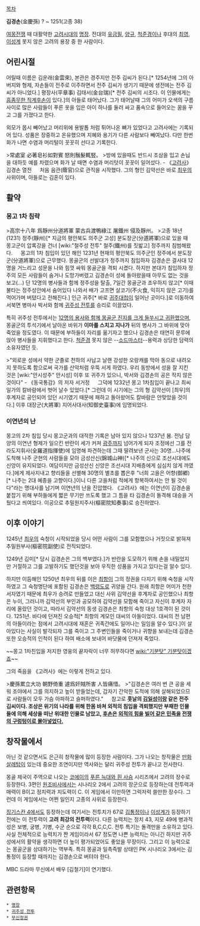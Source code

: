 [[목차]]

'''김경손'''(金慶孫)
? ~ 1251(고종 38)

[[여몽전쟁]] 때 대활약한 [[고려]]시대의 [[명장]]. 전대의 [[유금필]], [[양규]], [[척준경]]이나 후대의 [[최영]], [[이성계]] 못지 않은 고려의 용장 중 한 사람이다. 

== 어린시절 ==
어릴때 이름은 김운래(金雲來), 본관은 경주지만 전주 김씨가 된다.[* 1254년에 그의 아버지와 형제, 자손들이 전주로 이주하면서 전주 김씨가 생기기 때문에 생전에는 전주 김씨가 아니었다.] 평장사(平章事) 김태서(金台瑞)[* 전주 김씨의 시조다. 이 인물에게는 [[김일성|흠좀무한 직계후손]]이 있다.]의 아들로 태어났다. 그가 태어날때 그의 어미가 오색의 구름사이로 많은 사람들이 푸른 옷을 입은 아이 하나를 둘러 싸고 품속으로 들어오는 꿈을 꾸고 그를 가졌다고 한다.

외모가 몹시 빼어났고 머리위에 용발톱 처럼 튀어나온 뼈가 있었다고 고려사에는 기록되어 있다. 성품은 장중하고 온유했으며 지혜와 용기가 다른 사람보다 빼여났다. 다만 한번 화가 나면 수염과 머리털이 꼿꼿히 선다고 기록한다.

>常處室 必著皂衫如對賓 怒則鬚髮輒竪。
>방에 있을때도 반드시 조삼을 입고 손닙을 대하듯 예를 차렸으며 화가 날 때면 수염과 머리텃이 꼿꼿이 일어섰다. - 《[[고려사]]》 김경손 열전
　
처음 음관(蔭官)으로 관직을 시작했다. 그의 형인 김약선은 바로 [[최우]]의 사위이며, 아들로는 김혼이 있다.

== 활약 ==
=== 몽고 1차 침략 ===
>高宗十八年 爲靜州分道將軍 蒙古兵渡鴨綠江 屠鐵州 侵及靜州。
>고종 18년(1231) 정주(靜州)[* 지금의 평안북도 의주군 고성] 분도장군(分道將軍)으로 있을 때 몽고군이 압록강을 건너 [wiki:"철주성 전투" 철주(鐵州)를 짓밟고] 정주까지 침범해왔다.
　
몽고의 1차 침입이 있던 해인 1231년 현재의 평안북도 의주군인 정주에서 분도장군(分道將軍)으로 근무했다. 몽골군의 선발대가 정주까지 침입하자 김경손은 결사대 12명을 거느리고 성문을 나와 힘껏 싸워 몽골군을 격퇴 시켰다. 하지만 본대가 침입하자 정주의 모든 사람들이 숨거나 도망가버렸고 김경손이 성에 돌아왔을때 아무도 없는 것을 보고(...) 단 12명의 병사들과 함께 정주성을 탈출, 7일간 몽골군과 조우하지 않고[* 이때 불타는 정주성안에서 숨어있다 나와서 배가 고프면 살코기(不火食, 익히지 않은 고기)를 먹어가며 버텼다고 전해진다.] 인근 귀주[* 바로 [[귀주대첩]]이 일어난 곳이다.]로 이동하여 서북면 병마사 박서와 함께 [[귀주성 전투]]를 승리로 이끌었다. 

특히 귀주성 전투에서는 [[리처드 1세|12명의 용사와 함께 몽골군 진지를 크게 들쑤시고 귀환했으며]], 몽골군의 투석기에서 날아온 바위가 '''이마를 스치고 지나가''' 뒤의 병사가 그 바위에 맞아 죽었을 정도였다. 이 때문에 부하들이 자리를 옮기자고 했으나 김경손은 태연히 문루에 앉아 병사들을 지휘했다고 한다. [[척준경]] 못지 않은 --[[소드마스터]]--용력과 상당한 담력의 소유자였던 듯.

>"외로운 성에서 약한 군졸로 천하의 사납고 날랜 강성한 오랑캐를 막아 동으로 내려오지 못하도록 함으로써 국가를 산악처럼 우뚝 서게 하였다. 우리 동방에서 성을 잘 지킨 것은 [wiki:"안시성주" 안시성] 이후 또 귀주가 있으니, 박서와 김경손의 공은 작지 않은 것이다" - 《동국통감》의 저자 서거정
　
그덕에 1232년 몽고 1차침입이 끝나고 최씨일가의 칼바람에서 벗어 날수 있었다.[* 그런데 이 시기에는 그의 형 김약선이 [최우]의 후계자로 공인되어 있던 시기였기 때문에 패하고 돌아왔어도 칼바람은 안맞았을 것이다.] 이후 대장군(大將軍) 지어사대사(知御史臺事)에 임명되었다.

=== 이연년의 난 ===
몽고의 2차 침입 당시 몽고군과의 대적한 기록은 남아 있지 않으나 1237년 봄. 전남 담양의 이연년 형제가 일으킨 반란이 세가 커져 [[광주]]까지 넘어가게 되자 조정에선 그를 전라도지휘사(全羅道指揮使)에 임명해 파견하는데 그때 딸려보낸 군사는 30명...나주에 도착해 나주 군현의 사람들을 모아 금성산신(錦城山神)[* 나주의 신으로 조선시대에도 신앙이 유지되었다. 여담이지만 금성산신 신앙은 조선시대 지배층에게 심심치 않게 까였다.]에게 제사지내고 향리들을 선별해 30명의 별초를 뽑은후 "너희 고을은 어향(御鄕)[* 나주는 2대 혜종을 고향이다.]이니 다른 고을처럼 적에게 항복하여서는 안 될 것이다"라는 명대사를 남기며 이연년의 난을 진압했다. 《고려사》에는 이연년이 김경손을 붙잡기 위해 부하들에게 짧은 무기만 쓰도록 했고 그 틈을 타 김경손이 돌격해 대승을 거뒀다고 씌여있다. 이공으로 추밀원지주사(樞密院知奏事)로 승진하였다.

== 이후 이야기 ==
1245년 [[최우]]의 숙청이 시작되었을 당시 어떤 사람이 그를 모함했으나 거짓으로 밝혀져 추밀원부사(樞密院副使)로 전직되었다.

1249년 김미[* 당시 김경손은 그의 백부였다.]가 반란을 도모하기 위해 손을 내밀었지만 거절하고 그를 고발하기도 했던것을 보아 우직한 성품을 가지고 있다는걸 알수 있다.

하지만 이듬해인 1250년 최우의 뒤를 이은 [[최항]]이 그의 정권을 다지기 위해 숙청을 시작하였고 그 숙청명단에 포함된 김경손은 [[백령도]]로 귀양을 간다. 원래 최항은 어미가 천한 서자였기 때문에 최우가 승려로 만들었고 대신 사위 김약선을 후계자로 공인했으나 최항은 누이, 그러니까 김약선의 부인과 공모하여 김약선을 모함해 죽이고 자신이 후계자 자리에 올랐던 것이고, 따라서 김약선의 동생 김경손은 최항의 숙청 대상 1호격이 된 것이다. 1251년. 바다에 던져진 오승적[* 최항의 계모인 대씨의 아들이었다. 대씨의 전 남편의 아들이라는 점에서 고려시대에 재혼은 귀족간에도 일어나는 일임을 알수 있다.]이 살아있다는 사실이 발각되자 그를 죽이고 그 주변인들을 죽이거나 귀향을 보내는데 김경손 또한 오승적의 인척이 된다 하여 배소에 보내어 바닷물에 던져져 죽었다.

~~몽고 1차친입을 저지한 영웅의 끝자락이 너무 허무하다면 [[wiki:"기분탓" 기분탓이겠죠]]~~

그의 죽음을 《고려사》에는 이렇게 전하고 있다.

>慶孫累立大功 朝野倚重 遽爲奸賊所害 人皆痛惜。
>"김경손은 여러 번 큰 공을 세워 조야에서 그를 의지하고 높이 받들었는데, 갑자기 간악한 도적에 의해 살해되었으므로 사람들이 모두 가슴 아파하고 슬퍼하였다."
　
참고로 '''훗날의 [[김일성]]이랑 같은 전주 김씨이다. 조상은 위기의 나라를 위해 한몸 바쳐 외적의 침입을 격퇴했지만 부패한 인물들에 의해 세상을 떠난 위대한 인물로 남았고, [[김일성|후손은]] [[소련|외적의 힘을]] [[중국|빌어 같은 민족을]] [[한국전쟁|전쟁의 구렁텅이로 몰아넣었다.]]'''
== 창작물에서 ==
아닌 것 같으면서도 은근히 창작물에 많이 등장한 사람이다. 그가 나오는 창작물은 [[만화]] [[살례탑]]이 있는데 중요한 조연이지만 역사와는 달리 귀주성 전투가 끝나고 전사한다.

몽골 제국이 주역으로 나오는 [[코에이]]의 [[푸른 늑대와 흰 사슴]] 시리즈에서 고려의 장수로 등장한다. 3편인 [[원조비사]]에서는 시나리오 2에서 고려의 장군으로 등장하는데 전투력과 매력이 B이고 정치력과 지도력이 C. 이 게임에서 이만하면 그럭저럭 쓸만한 장수다. 그런데 이 게임에서는 어쩐 일인지 고종의 사위로 등장한다.

[[징기스칸 4]]에서도 등장하는데 여기서는 전투치가 67로 [[김통정]]이나 [[이성계]]가 등장하기 전에는 이 전투력이 '''고려 최강의 전투력'''이다. 다른 능력치는 정치 43, 지모 49에 병과적성은 보병, 궁병, 기병, 수군 순으로 각각 B,C,C,C. 전투 특기는 돌격만을 소유하고 있다. 사실 전체적으로 능력치가 짠 게임이라서 67 정도면 나쁜 능력치는 아니긴 하지만 귀주성에서의 활약을 생각하면 더 높이 평가되었어도 좋았을 무장이다. 그리고 이 능력으로는 몽골군을 상대하기는 역부족. 특히 몽골과 일촉즉발 상태인 PK 시나리오 3에서는 김통정이 등장할 때까지는 김경손으로 버텨야 한다. 

MBC 드라마 무신에서 배우 [김철기]이 연기했다.

== 관련항목 ==
 * [[명장]]
 * [[귀주성 전투]]
 * [[무신정권]]

